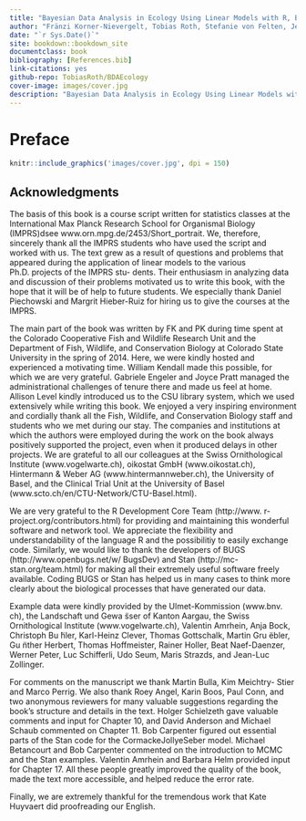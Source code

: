 ```yaml
--- 
title: "Bayesian Data Analysis in Ecology Using Linear Models with R, BUGS, and Stan"
author: "Fränzi Korner-Nievergelt, Tobias Roth, Stefanie von Felten, Jérôme Guéla, Bettina Almasi and Pius Korner-Nievergelt"
date: "`r Sys.Date()`"
site: bookdown::bookdown_site
documentclass: book
bibliography: [References.bib]
link-citations: yes
github-repo: TobiasRoth/BDAEcology
cover-image: images/cover.jpg
description: "Bayesian Data Analysis in Ecology Using Linear Models with R, BUGS, and STAN introduces Bayesian software, using R for the simple modes, and flexible Bayesian software (BUGS and Stan) for the more complicated ones. Guiding the ready from easy toward more complex (real) data analyses ina step-by-step manner, the book presents problems and solutions—including all R codes—that are most often applicable to other data and questions, making it an invaluable resource for analyzing a variety of data types."
---
```


# Preface {-}

```r
knitr::include_graphics('images/cover.jpg', dpi = 150)
```



## Acknowledgments {-}
The basis of this book is a course script written for statistics classes at the International Max Planck Research School for Organismal Biology (IMPRS)dsee www.orn.mpg.de/2453/Short_portrait. We, therefore, sincerely thank all the IMPRS students who have used the script and worked with us. The text grew as a result of questions and problems that appeared during the application of linear models to the various Ph.D. projects of the IMPRS stu- dents. Their enthusiasm in analyzing data and discussion of their problems motivated us to write this book, with the hope that it will be of help to future students. We especially thank Daniel Piechowski and Margrit Hieber-Ruiz for hiring us to give the courses at the IMPRS.

The main part of the book was written by FK and PK during time spent at the Colorado Cooperative Fish and Wildlife Research Unit and the Department of Fish, Wildlife, and Conservation Biology at Colorado State University in the spring of 2014. Here, we were kindly hosted and experienced a motivating time. William Kendall made this possible, for which we are very grateful. Gabriele Engeler and Joyce Pratt managed the administrational challenges of tenure there and made us feel at home. Allison Level kindly introduced us to the CSU library system, which we used extensively while writing this book. We enjoyed a very inspiring environment and cordially thank all the Fish, Wildlife, and Conservation Biology staff and students who we met during our stay.
The companies and institutions at which the authors were employed during the work on the book always positively supported the project, even when it produced delays in other projects. We are grateful to all our colleagues at the Swiss Ornithological Institute (www.vogelwarte.ch), oikostat GmbH (www.oikostat.ch), Hintermann & Weber AG (www.hintermannweber.ch), the University of Basel, and the Clinical Trial Unit at the University of Basel (www.scto.ch/en/CTU-Network/CTU-Basel.html).

We are very grateful to the R Development Core Team (http://www. r-project.org/contributors.html) for providing and maintaining this wonderful software and network tool. We appreciate the flexibility and understandability of the language R and the possibilitiy to easily exchange code. Similarly, we would like to thank the developers of BUGS (http://www.openbugs.net/w/ BugsDev) and Stan (http://mc-stan.org/team.html) for making all their extremely useful software freely available. Coding BUGS or Stan has helped us in many cases to think more clearly about the biological processes that have generated our data.

Example data were kindly provided by the Ulmet-Kommission (www.bnv. ch), the Landschaft und Gewa ̈sser of Kanton Aargau, the Swiss Ornithological Institute (www.vogelwarte.ch), Valentin Amrhein, Anja Bock, Christoph Bu ̈hler, Karl-Heinz Clever, Thomas Gottschalk, Martin Gru ̈ebler, Gu ̈nther Herbert, Thomas Hoffmeister, Rainer Holler, Beat Naef-Daenzer, Werner Peter, Luc Schifferli, Udo Seum, Maris Strazds, and Jean-Luc Zollinger.

For comments on the manuscript we thank Martin Bulla, Kim Meichtry- Stier and Marco Perrig. We also thank Roey Angel, Karin Boos, Paul Conn, and two anonymous reviewers for many valuable suggestions regarding the book’s structure and details in the text. Holger Schielzeth gave valuable comments and input for Chapter 10, and David Anderson and Michael Schaub commented on Chapter 11. Bob Carpenter figured out essential parts of the Stan code for the CormackeJollyeSeber model. Michael Betancourt and Bob Carpenter commented on the introduction to MCMC and the Stan examples. Valentin Amrhein and Barbara Helm provided input for Chapter 17. All these people greatly improved the quality of the book, made the text more accessible, and helped reduce the error rate.

Finally, we are extremely thankful for the tremendous work that Kate Huyvaert did proofreading our English.
